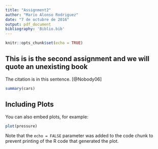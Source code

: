 ```yaml
---
title: "Assignment2"
author: "Mario Alonso Rodriguez"
date: "7 de octubre de 2016"
output: pdf_document
bibliography: 'Biblio.bib'
---
```


```r
knitr::opts_chunk$set(echo = TRUE)
```

## This is is the second assignment and we will quote an unexisting book

The citation is in this sentence. [@Nobody06]


```r
summary(cars)
```

## Including Plots

You can also embed plots, for example:

```r
plot(pressure)
```

Note that the `echo = FALSE` parameter was added to the code chunk to prevent printing of the R code that generated the plot.
